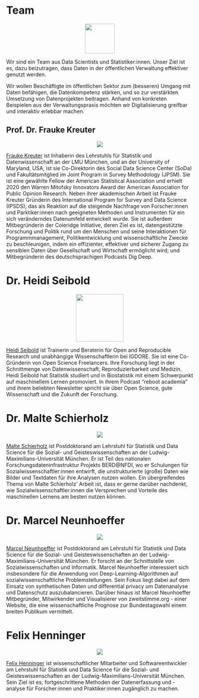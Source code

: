 # Team {.unnumbered}
<p align="center">
<img src="icons/team.png" width="80" height="80" class="center">
</p>  

Wir sind ein Team aus Data Scientists und Statistiker:innen. Unser Ziel ist es, dazu beizutragen, dass Daten in der öffentlichen Verwaltung effektiver genutzt werden.

Wir wollen Beschäftigte im öffentlichen Sektor zum (besseren) Umgang mit Daten befähigen, die Datenkompetenz stärken, und so zur verstärkten Umsetzung von Datenprojekten beitragen. Anhand von konkreten Beispielen aus der Verwaltungspraxis möchten wir Digitalisierung greifbar und interaktiv erlebbar machen.


## Prof. Dr. Frauke Kreuter
<p align="center">
<img src="icons/frauke_profile_128.png" class="center"  >
</p>  
[Frauke Kreuter](https://www.soda.statistik.uni-muenchen.de/people/professors/kreuter1/index.html) ist Inhaberin des Lehrstuhls für Statistik und Datenwissenschaft an der LMU München, und an der University of Maryland, USA, ist sie Co-Direktorin des Social Data Science Center (SoDa) und Fakultätsmitglied im Joint Program in Survey Methodology (JPSM). Sie ist eine gewählte Fellow der American Statistical Association und erhielt 2020 den Warren Mitofsky Innovators Award der American Association for Public Opinion Research. Neben ihrer akademischen Arbeit ist Frauke Kreuter Gründerin des International Program for Survey and Data Science (IPSDS), das als Reaktion auf die steigende Nachfrage von Forscher:innen und Parktiker:innen nach geeigneten Methoden und Instrumenten für ein sich veränderndes Datenumfeld entwickelt wurde. Sie ist außerdem Mitbegründerin der Coleridge Initiative, deren Ziel es ist, datengestützte Forschung und Politik rund um den Menschen und seine Interaktionen für Programmmanagement, Politikentwicklung und wissenschaftliche Zwecke zu beschleunigen, indem ein effizienter, effektiver und sicherer Zugang zu sensiblen Daten über Gesellschaft und Wirtschaft ermöglicht wird; und Mitbegründerin des deutschsprachigen Podcasts Dig Deep.

# Dr. Heidi Seibold
<p align="center">
<img src="icons/heidi.png" class="center" width="128" >
</p> 
[Heidi Seibold](https://heidiseibold.com/) ist Trainerin und Beraterin für Open and Reproducible Research und unabhängige Wissenschaftlerin bei IGDORE. Sie ist eine Co-Gründerin von Open Science Freelancers. Ihre Forschung liegt in der Schnittmenge von Datenwissenschaft, Reproduzierbarkeit und Medizin. Heidi Seibold hat Statistik studiert und in Biostatistik mit einem Schwerpunkt auf maschinellem Lernen promoviert. In ihrem Podcast "reboot academia" und ihrem beliebten Newsletter spricht sie über Open Science, gute Wissenschaft und die Zukunft der Forschung.

# Dr. Malte Schierholz
<p align="center">
<img src="icons/malte_schierholz_128.png" class="center"  >
</p> 
[Malte Schierholz](https://www.soda.statistik.uni-muenchen.de/people/employees/schierholz/index.html) ist Postdoktorand am Lehrstuhl für Statistik und Data Science für die Sozial- und Geisteswissenschaften an der Ludwig-Maximilians-Universität München. Er ist Teil des nationalen Forschungsdateninfrastruktur Projekts BERD@NFDI, wo er Schulungen für Sozialwissenschaftler:innen entwirft, die unstrukturierte (große) Daten wie Bilder und Textdaten für ihre Analysen nutzen wollen. Ein übergreifendes Thema von Malte Schierholz' Arbeit ist, dass er gerne darüber nachdenkt, wie Sozialwissenschaftler:innen die Versprechen und Vorteile des maschinellen Lernens am besten nutzen können.

# Dr. Marcel Neunhoeffer
<p align="center">
<img src="icons/marcel_profile_128.png" class="center"  >
</p> 
[Marcel Neunhoeffer](https://www.marcel-neunhoeffer.com/) ist Postdoktorand am Lehrstuhl für Statistik und Data Science für die Sozial- und Geisteswissenschaften an der Ludwig-Maximilians-Universität München. Er forscht an der Schnittstelle von Sozialwissenschaften und Informatik. Marcel Neunhoeffer interessiert sich insbesondere für die Anwendung von Deep-Learning-Algorithmen auf sozialwissenschaftliche Problemstellungen. Sein Fokus liegt dabei auf dem Einsatz von synthetischen Daten und differential privacy um Datenanalyse und Datenschutz auszubalancieren. Darüber hinaus ist Marcel Neunhoeffer Mitbegründer, Mitwirkender und Visualisierer von zweitstimme.org - einer Website, die eine wissenschaftliche Prognose zur Bundestagswahl einem breiten Publikum vermittelt.

# Felix Henninger
<p align="center">
<img src="icons/felix_profile_128.jpg" class="center"  >
</p> 
[Felix Henninger](https://felixhenninger.com/) ist wissenschaftlicher Mitarbeiter und Softwareentwickler am Lehrstuhl für Statistik und Data Science für die Sozial- und Geisteswissenschaften an der Ludwig-Maximilians-Universität München. Sein Ziel ist es, fortgeschrittene Methoden der Datenerfassung und -analyse für Forscher:innen und Praktiker:innen zugänglich zu machen.